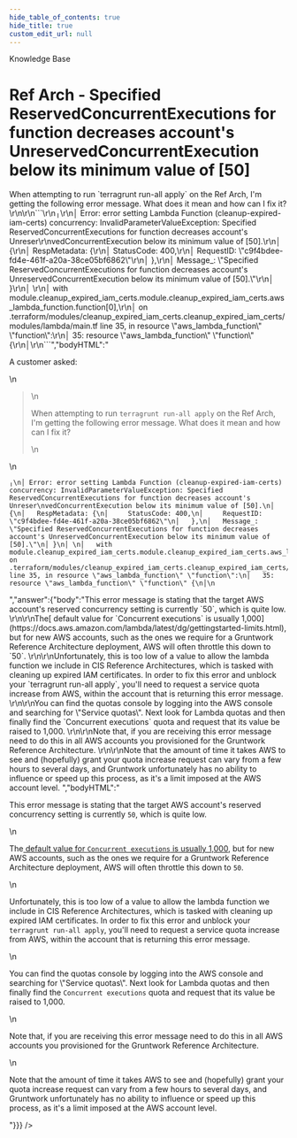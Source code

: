 ```yaml
---
hide_table_of_contents: true
hide_title: true
custom_edit_url: null
---
```



<CenterLayout>
<span className="searchCategory">Knowledge Base</span>
<h1>Ref Arch - Specified ReservedConcurrentExecutions for function decreases account&apos;s UnreservedConcurrentExecution below its minimum value of [50]</h1>
<GitHub discussion={{"id":"D_kwDOF8slf84AO23D","number":215,"author":{"login":"zackproser"},"title":"Ref Arch - Specified ReservedConcurrentExecutions for function decreases account's UnreservedConcurrentExecution below its minimum value of [50]","body":"A customer asked: \r\n> When attempting to run `terragrunt run-all apply` on the Ref Arch, I'm getting the following error message. What does it mean and how can I fix it? \r\n\r\n```\r\n╷\r\n│ Error: error setting Lambda Function (cleanup-expired-iam-certs) concurrency: InvalidParameterValueException: Specified ReservedConcurrentExecutions for function decreases account's Unreser\r\nvedConcurrentExecution below its minimum value of [50].\r\n│ {\r\n│   RespMetadata: {\r\n│     StatusCode: 400,\r\n│     RequestID: \"c9f4bdee-fd4e-461f-a20a-38ce05bf6862\"\r\n│   },\r\n│   Message_: \"Specified ReservedConcurrentExecutions for function decreases account's UnreservedConcurrentExecution below its minimum value of [50].\"\r\n│ }\r\n│ \r\n│   with module.cleanup_expired_iam_certs.module.cleanup_expired_iam_certs.aws_lambda_function.function[0],\r\n│   on .terraform/modules/cleanup_expired_iam_certs.cleanup_expired_iam_certs/modules/lambda/main.tf line 35, in resource \"aws_lambda_function\" \"function\":\r\n│   35: resource \"aws_lambda_function\" \"function\" {\r\n│\r\n```","bodyHTML":"<p dir=\"auto\">A customer asked:</p>\n<blockquote>\n<p dir=\"auto\">When attempting to run <code class=\"notranslate\">terragrunt run-all apply</code> on the Ref Arch, I'm getting the following error message. What does it mean and how can I fix it?</p>\n</blockquote>\n<div class=\"snippet-clipboard-content notranslate position-relative overflow-auto\" data-snippet-clipboard-copy-content=\"╷\n│ Error: error setting Lambda Function (cleanup-expired-iam-certs) concurrency: InvalidParameterValueException: Specified ReservedConcurrentExecutions for function decreases account's Unreser\nvedConcurrentExecution below its minimum value of [50].\n│ {\n│   RespMetadata: {\n│     StatusCode: 400,\n│     RequestID: &quot;c9f4bdee-fd4e-461f-a20a-38ce05bf6862&quot;\n│   },\n│   Message_: &quot;Specified ReservedConcurrentExecutions for function decreases account's UnreservedConcurrentExecution below its minimum value of [50].&quot;\n│ }\n│ \n│   with module.cleanup_expired_iam_certs.module.cleanup_expired_iam_certs.aws_lambda_function.function[0],\n│   on .terraform/modules/cleanup_expired_iam_certs.cleanup_expired_iam_certs/modules/lambda/main.tf line 35, in resource &quot;aws_lambda_function&quot; &quot;function&quot;:\n│   35: resource &quot;aws_lambda_function&quot; &quot;function&quot; {\n│\"><pre class=\"notranslate\"><code>╷\n│ Error: error setting Lambda Function (cleanup-expired-iam-certs) concurrency: InvalidParameterValueException: Specified ReservedConcurrentExecutions for function decreases account's Unreser\nvedConcurrentExecution below its minimum value of [50].\n│ {\n│   RespMetadata: {\n│     StatusCode: 400,\n│     RequestID: \"c9f4bdee-fd4e-461f-a20a-38ce05bf6862\"\n│   },\n│   Message_: \"Specified ReservedConcurrentExecutions for function decreases account's UnreservedConcurrentExecution below its minimum value of [50].\"\n│ }\n│ \n│   with module.cleanup_expired_iam_certs.module.cleanup_expired_iam_certs.aws_lambda_function.function[0],\n│   on .terraform/modules/cleanup_expired_iam_certs.cleanup_expired_iam_certs/modules/lambda/main.tf line 35, in resource \"aws_lambda_function\" \"function\":\n│   35: resource \"aws_lambda_function\" \"function\" {\n│\n</code></pre></div>","answer":{"body":"This error message is stating that the target AWS account's reserved concurrency setting is currently `50`, which is quite low. \r\n\r\nThe[ default value for `Concurrent executions` is usually 1,000](https://docs.aws.amazon.com/lambda/latest/dg/gettingstarted-limits.html), but for new AWS accounts, such as the ones we require for a Gruntwork Reference Architecture deployment, AWS will often throttle this down to `50`. \r\n\r\nUnfortunately, this is too low of a value to allow the lambda function we include in CIS Reference Architectures, which is tasked with cleaning up expired IAM certificates. In order to fix this error and unblock your `terragrunt run-all apply`, you'll need to request a service quota increase from AWS, within the account that is returning this error message. \r\n\r\nYou can find the quotas console by logging into the AWS console and searching for \"Service quotas\". Next look for Lambda quotas and then finally find the `Concurrent executions` quota and request that its value be raised to 1,000. \r\n\r\nNote that, if you are receiving this error message need to do this in all AWS accounts you provisioned for the Gruntwork Reference Architecture. \r\n\r\nNote that the amount of time it takes AWS to see and (hopefully) grant your quota increase request can vary from a few hours to several days, and Gruntwork unfortunately has no ability to influence or speed up this process, as it's a limit imposed at the AWS account level. ","bodyHTML":"<p dir=\"auto\">This error message is stating that the target AWS account's reserved concurrency setting is currently <code class=\"notranslate\">50</code>, which is quite low.</p>\n<p dir=\"auto\">The<a href=\"https://docs.aws.amazon.com/lambda/latest/dg/gettingstarted-limits.html\" rel=\"nofollow\"> default value for <code class=\"notranslate\">Concurrent executions</code> is usually 1,000</a>, but for new AWS accounts, such as the ones we require for a Gruntwork Reference Architecture deployment, AWS will often throttle this down to <code class=\"notranslate\">50</code>.</p>\n<p dir=\"auto\">Unfortunately, this is too low of a value to allow the lambda function we include in CIS Reference Architectures, which is tasked with cleaning up expired IAM certificates. In order to fix this error and unblock your <code class=\"notranslate\">terragrunt run-all apply</code>, you'll need to request a service quota increase from AWS, within the account that is returning this error message.</p>\n<p dir=\"auto\">You can find the quotas console by logging into the AWS console and searching for \"Service quotas\". Next look for Lambda quotas and then finally find the <code class=\"notranslate\">Concurrent executions</code> quota and request that its value be raised to 1,000.</p>\n<p dir=\"auto\">Note that, if you are receiving this error message need to do this in all AWS accounts you provisioned for the Gruntwork Reference Architecture.</p>\n<p dir=\"auto\">Note that the amount of time it takes AWS to see and (hopefully) grant your quota increase request can vary from a few hours to several days, and Gruntwork unfortunately has no ability to influence or speed up this process, as it's a limit imposed at the AWS account level.</p>"}}} />

</CenterLayout>
  

<!-- ##DOCS-SOURCER-START
{
  "sourcePlugin": "github-discussions",
  "hash": "6465faacb6d68b06b3459ff690e9a381"
}
##DOCS-SOURCER-END -->
